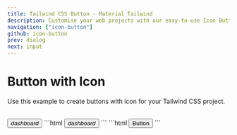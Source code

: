 ```yaml
---
title: Tailwind CSS Button - Material Tailwind
description: Customise your web projects with our easy-to-use Icon Button component for Tailwind CSS using Material Design guidelines.
navigation: ["icon-button"]
github: icon-button
prev: dialog
next: input
---
```


# Button with Icon

Use this example to create buttons with icon for your Tailwind CSS project.

<br />
<ComponentDemo id="button-variants">
  <button className="button button-icon button-pink" data-ripple-light="true">
    <i className="material-icons">dashboard</i>
  </button>
</ComponentDemo>

<CodeTabs>
  <TabPanel value={1}>
    ```html
    <button class="button button-icon button-pink" data-ripple-light="true">
      <i class="material-icons">dashboard</i>
    </button>
    ```
  </TabPanel>
  <TabPanel value={2}>
    ```html
    <button
      class="relative inline-block cursor-pointer overflow-hidden rounded-lg bg-pink text-xs font-medium uppercase"
      data-ripple-light="true"
    >
      Button
    </button>
    ```
  </TabPanel>
</CodeTabs>

